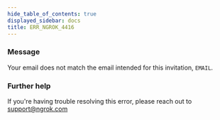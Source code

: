 ```yaml
---
hide_table_of_contents: true
displayed_sidebar: docs
title: ERR_NGROK_4416
---
```


### Message

Your email does not match the email intended for this invitation, `EMAIL`.

### Further help

If you're having trouble resolving this error, please reach out to [support@ngrok.com](mailto:support@ngrok.com?subject=Help%20with%20ERR_NGROK_4416)
